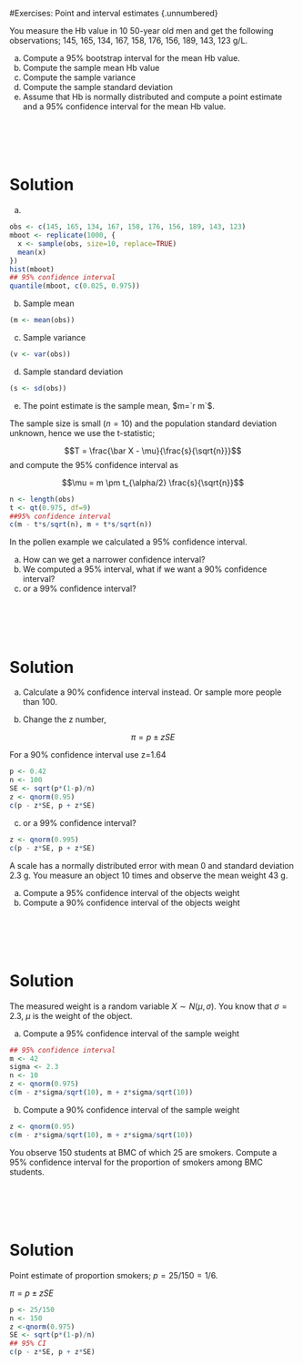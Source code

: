 #Exercises: Point and interval estimates {.unnumbered}

::: {#exr-CIHb}
You measure the Hb value in 10 50-year old men and get the following observations; 145, 165, 134, 167, 158, 176, 156, 189, 143, 123 g/L.

a) Compute a 95% bootstrap interval for the mean Hb value.
b) Compute the sample mean Hb value
c) Compute the sample variance
d) Compute the sample standard deviation
b) Assume that Hb is normally distributed and compute a point estimate and a 95% confidence interval for the mean Hb value.

::: {.panel-tabset}
# ​

# Solution

a)  

```r
obs <- c(145, 165, 134, 167, 158, 176, 156, 189, 143, 123)
mboot <- replicate(1000, {
  x <- sample(obs, size=10, replace=TRUE)
  mean(x)
})
hist(mboot)
## 95% confidence interval
quantile(mboot, c(0.025, 0.975))
```

b)  Sample mean

```r
(m <- mean(obs))
```

c)  Sample variance

```r
(v <- var(obs))
```

d)  Sample standard deviation

```r
(s <- sd(obs))
```

e)  The point estimate is the sample mean, $m=`r m`$.

The sample size is small ($n=10$) and the population standard deviation unknown, hence we use the t-statistic;

$$T = \frac{\bar X - \mu}{\frac{s}{\sqrt{n}}}$$ and compute the 95% confidence interval as

$$\mu = m \pm t_{\alpha/2} \frac{s}{\sqrt{n}}$$

```r
n <- length(obs)
t <- qt(0.975, df=9)
##95% confidence interval 
c(m - t*s/sqrt(n), m + t*s/sqrt(n))
```

:::
:::

::: {#exr-CIprop}
In the pollen example we calculated a 95% confidence interval.

  a) How can we get a narrower confidence interval?
  b) We computed a 95% interval, what if we want a 90% confidence interval?
  c) or a 99% confidence interval?

::: {.panel-tabset}
# ​

# Solution
a)  Calculate a 90% confidence interval instead. Or sample more people than 100.

b)  Change the z number,

$$\pi = p \pm z SE$$

For a 90% confidence interval use z=1.64

```r
p <- 0.42
n <- 100
SE <- sqrt(p*(1-p)/n)
z <- qnorm(0.95)
c(p - z*SE, p + z*SE)
```

c)  or a 99% confidence interval?

```r
z <- qnorm(0.995)
c(p - z*SE, p + z*SE)
```

:::
:::

::: {#exr-CIscale}
A scale has a normally distributed error with mean 0 and standard deviation 2.3 g. You measure an object 10 times and observe the mean weight 43 g.

a) Compute a 95% confidence interval of the objects weight
b) Compute a 90% confidence interval of the objects weight

::: {.panel-tabset}
# ​

# Solution

The measured weight is a random variable $X \sim N(\mu, \sigma)$. You know that $\sigma = 2.3$, $\mu$ is the weight of the object.

a)  Compute a 95% confidence interval of the sample weight

```r
## 95% confidence interval
m <- 42
sigma <- 2.3
n <- 10
z <- qnorm(0.975)
c(m - z*sigma/sqrt(10), m + z*sigma/sqrt(10))
```

b)  Compute a 90% confidence interval of the sample weight

```r
z <- qnorm(0.95)
c(m - z*sigma/sqrt(10), m + z*sigma/sqrt(10))
```

:::
:::


::: {#exr-BMCsmokers}

You observe 150 students at BMC of which 25 are smokers. Compute a 95% confidence interval for the proportion of smokers among BMC students.

::: {.panel-tabset}
# ​

# Solution
Point estimate of proportion smokers; $p=25/150=1/6$.

$\pi = p \pm z SE$

```r
p <- 25/150
n <- 150
z <-qnorm(0.975)
SE <- sqrt(p*(1-p)/n)
## 95% CI
c(p - z*SE, p + z*SE)
```

:::
:::
